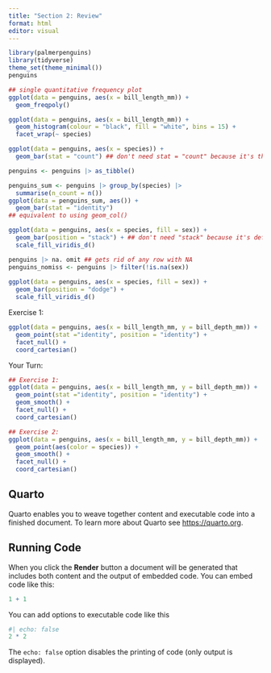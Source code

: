 ```yaml
---
title: "Section 2: Review"
format: html
editor: visual
---
```


```r
library(palmerpenguins)
library(tidyverse)
theme_set(theme_minimal())
penguins

## single quantitative frequency plot
ggplot(data = penguins, aes(x = bill_length_mm)) +
  geom_freqpoly() 

ggplot(data = penguins, aes(x = bill_length_mm)) +
  geom_histogram(colour = "black", fill = "white", bins = 15) +
  facet_wrap(~ species)

ggplot(data = penguins, aes(x = species)) +
  geom_bar(stat = "count") ## don't need stat = "count" because it's the default.

penguins <- penguins |> as_tibble()

penguins_sum <- penguins |> group_by(species) |>
  summarise(n_count = n())
ggplot(data = penguins_sum, aes()) + 
  geom_bar(stat = "identity")
## equivalent to using geom_col()

ggplot(data = penguins, aes(x = species, fill = sex)) +
  geom_bar(position = "stack") + ## don't need "stack" because it's default
  scale_fill_viridis_d()

penguins |> na. omit ## gets rid of any row with NA
penguins_nomiss <- penguins |> filter(!is.na(sex)) 
  
ggplot(data = penguins, aes(x = species, fill = sex)) +
  geom_bar(position = "dodge") + 
  scale_fill_viridis_d()

```

Exercise 1:

```r
ggplot(data = penguins, aes(x = bill_length_mm, y = bill_depth_mm)) +
  geom_point(stat ="identity", position = "identity") +
  facet_null() +
  coord_cartesian()
```

Your Turn:

```r
## Exercise 1:
ggplot(data = penguins, aes(x = bill_length_mm, y = bill_depth_mm)) +
  geom_point(stat ="identity", position = "identity") +
  geom_smooth() +
  facet_null() +
  coord_cartesian()
```

```r
## Exercise 2: 
ggplot(data = penguins, aes(x = bill_length_mm, y = bill_depth_mm)) +
  geom_point(aes(color = species)) +
  geom_smooth() +
  facet_null() +
  coord_cartesian()
```

## Quarto

Quarto enables you to weave together content and executable code into a finished document. To learn more about Quarto see <https://quarto.org>.

## Running Code

When you click the **Render** button a document will be generated that includes both content and the output of embedded code. You can embed code like this:

```r
1 + 1
```

You can add options to executable code like this

```r
#| echo: false
2 * 2
```

The `echo: false` option disables the printing of code (only output is displayed).
